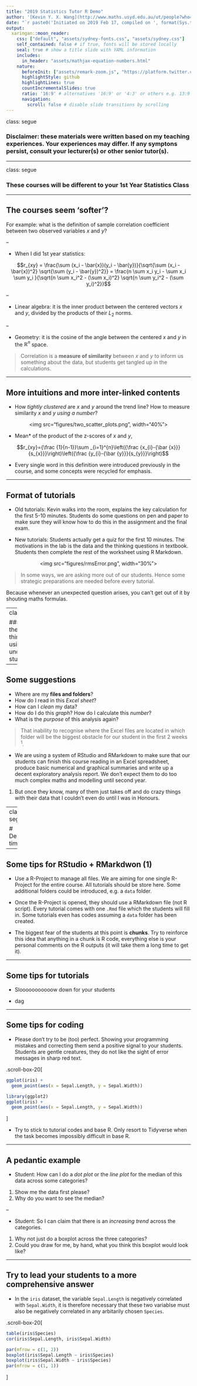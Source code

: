 ```yaml
---
title: "2019 Statistics Tutor R Demo"
author: '[Kevin Y. X. Wang](http://www.maths.usyd.edu.au/ut/people?who=KY_Wang&sms=y)'
date: "`r paste0('Initiated on 2019 Feb 17, compiled on ', format(Sys.time(), '%Y %b %d'))`"
output:
  xaringan::moon_reader:
    css: ["default", "assets/sydney-fonts.css", "assets/sydney.css"]
    self_contained: false # if true, fonts will be stored locally
    seal: true # show a title slide with YAML information
    includes:
      in_header: "assets/mathjax-equation-numbers.html"
    nature:
      beforeInit: ["assets/remark-zoom.js", "https://platform.twitter.com/widgets.js"]
      highlightStyle: github
      highlightLines: true
      countIncrementalSlides: true
      ratio: '16:9' # alternatives '16:9' or '4:3' or others e.g. 13:9
      navigation:
        scroll: false # disable slide transitions by scrolling
---
```

class: segue

### Disclaimer: these materials were written based on my teaching experiences. Your experiences may differ. If any symptons persist, consult your lecturer(s) or other senior tutor(s). 

---

class: segue

### These courses will be different to your 1st Year Statistics Class

---

## The courses seem 'softer'?

For example: what is the definition of sample correlation coefficient between two observed variables $x$ and $y$?

--

+ When I did 1st year statistics: 

$$r_{xy} =  \frac{\sum (x_i - \bar{x})(y_i - \bar{y})}{\sqrt{\sum (x_i - \bar{x})^2} \sqrt{\sum (y_i - \bar{y})^2}} = \frac{n \sum x_i y_i - \sum x_i \sum y_i }{\sqrt{n \sum x_i^2 - (\sum x_i)^2} \sqrt{n \sum y_i^2 - (\sum y_i)^2}}$$

--

+ Linear algebra: it is the inner product between the centered vectors $x$ and $y$, divided by the products of their $L_2$ norms.

--

+ Geometry: it is the cosine of the angle between the centered $x$ and $y$ in the $\mathbb{R}^n$ space.

> Correlation is a **measure of similarity** between $x$ and $y$ to inform us something about the data, but students get tangled up in the calculations.

---

## More intuitions and more inter-linked contents

+ How *tightly clustered* are $x$ and $y$ around the trend line? How to measure similarity $x$ and $y$ *using a number*? 

<center>
<img src="figures/two_scatter_plots.png", width="40%">
</center>

<!-- + We look at the *centre and spread* of each paired observation in $x$ and $y$ using z-scores. Then, we get a *joint summary* of the two z-scores using multiplication and averaging.  -->

+ Mean* of the product of the z-scores of $x$ and $y$, 

$$r_{xy}={\frac {1}{n-1}}\sum _{i=1}^{n}\left({\frac {x_{i}-{\bar {x}}}{s_{x}}}\right)\left({\frac {y_{i}-{\bar {y}}}{s_{y}}}\right)$$ 

+ Every single word in this definition were introduced previously in the course, and some concepts were recycled for emphasis. 

---

## Format of tutorials 

+ Old tutorials: Kevin walks into the room, explains the key calculation for the first 5-10 minutes. Students do some questions on pen and paper to make sure they will know how to do this in the assignment and the final exam. 

+ New tutorials: Students actually get a quiz for the first 10 minutes. The motivations in the lab is the data and the thinking questions in textbook. Students then complete the rest of the worksheet using R Markdown. 

<center>
<img src="figures/rmsError.png", width="30%">
</center>

> In some ways, we are asking more out of our students. Hence some strategic preparations are needed before every tutorial.

Because whenever an unexpected question arises, you can't get out of it by shouting maths formulas.

---
class: segue



### What was the hardest thing about using `R` in your undergraduate studies?

---

## Some suggestions

+ Where are my **files and folders**?
+ How do I read in this *Excel sheet*?
+ How can I *clean* my data?
+ How do I do this *graph*? How do I calculate this *number*?
+ What is the *purpose* of this analysis again?

> That inability to recognise where the Excel files are located in which folder will be the biggest obstacle for our student in the first 2 weeks <sup>1</sup>. 

+ We are using a system of RStudio and RMarkdown to make sure that our students can finish this course reading in an Excel spreadsheet, produce basic numerical and graphical summaries and write up a decent exploratory analysis report. We don't expect them to do too much complex maths and modelling until second year. 

1. But once they know, many of them just takes off and do crazy things with their data that I couldn't even do until I was in Honours.

---
class: segue

# Demo time

---

## Some tips for RStudio + RMarkdwon (1)

+ Use a R-Project to manage all files. We are aiming for one single R-Project for the entire course. All tutorials should be store here. Some additional folders could be introduced, e.g. a `data` folder.

+ Once the R-Project is opened, they should use a RMarkdown file (not R script). Every tutorial comes with one `.Rmd` file which the students will fill in. Some tutorials even has codes assuming a `data` folder has been created. 

+ The biggest fear of the students at this point is **chunks**. Try to reinforce this idea that anything in a chunk is R code, everything else is your personal comments on the R outputs (it will take them a long time to get it). 

---

## Some tips for tutorials

+ Slooooooooooow down for your students

+ dag

---

## Some tips for coding 

+ Please don't try to be (too) perfect. Showing your programming mistakes and correcting them send a positive signal to your students. Students are gentle creatures, they do not like the sight of error messages in sharp red text.

.scroll-box-20[

```r
ggplot(iris) +
  geom_point(aes(x = Sepal.Length, y = Sepal.Width))
```

```r
library(ggplot2)
ggplot(iris) +
  geom_point(aes(x = Sepal.Length, y = Sepal.Width))
```

]

+ Try to stick to tutorial codes and base R. Only resort to Tidyverse when the task becomes impossibly difficult in base R. 

---

## A pedantic example

+ Student: How can I do a *dot plot* or the *line plot* for the median of this data across some categories? 


1.  Show me the data first please?
1.  Why do you want to see the median?



--

+ Student: So I can claim that there is an *increasing trend* across the categories. 

1.  Why not just do a boxplot across the three categories?
1.  Could you draw for me, by hand, what you think this boxplot would look like?

---

## Try to lead your students to a more comprehensive answer

+ In the `iris` dataset, the variable `Sepal.Length` is negatively correlated with `Sepal.Width`, it is therefore necessary that these two variablse must also be negatively correlated in any arbitarily chosen `Species`. 

.scroll-box-20[

```r
table(iris$Species)
cor(iris$Sepal.Length, iris$Sepal.Width)
```



```r
par(mfrow = c(1, 2))
boxplot(iris$Sepal.Length ~ iris$Species)
boxplot(iris$Sepal.Width ~ iris$Species)
par(mfrow = c(1, 1))
```

]